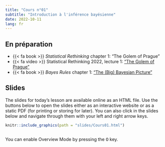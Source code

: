 ```yaml
---
title: "Cours n°01"
subtitle: "Introduction à l'inférence bayésienne"
date: 2022-10-11
lang: fr
---
```


## En préparation

- {{< fa book >}} *Statistical Rethinking* chapter 1: "The Golem of Prague"
- {{< fa video >}} Statistical Rethinking 2022, lecture 1: ["The Golem of Prague"](https://youtu.be/cclUd_HoRlo)
- {{< fa book >}} *Bayes Rules* chapter 1: ["The (Big) Bayesian Picture"](https://www.bayesrulesbook.com/chapter-1.html)

## Slides

The slides for today’s lesson are available online as an HTML file. Use the buttons below to open the slides either as an interactive website or as a static PDF (for printing or storing for later). You can also click in the slides below and navigate through them with your left and right arrow keys.

```r
knitr::include_graphics(path = "slides/Cours01.html")
```

``` .markdown
```

::: {.callout-tip appearance="simple"}
You can enable Overview Mode by pressing the <kbd>O</kbd> key.
:::
